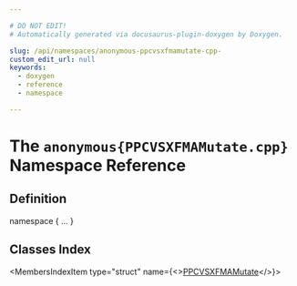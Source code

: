 ```yaml
---

# DO NOT EDIT!
# Automatically generated via docusaurus-plugin-doxygen by Doxygen.

slug: /api/namespaces/anonymous-ppcvsxfmamutate-cpp-
custom_edit_url: null
keywords:
  - doxygen
  - reference
  - namespace

---
```





# The `anonymous{PPCVSXFMAMutate.cpp}` Namespace Reference

<DoxygenPage pluginConfig={pluginConfig}>



## Definition

<CodeBlock>namespace &#123; ... &#125;</CodeBlock>

## Classes Index

<MembersIndex>

<MembersIndexItem
  type="struct"
  name={<><a href="/docs/api/structs/anonymous-namespace-ppcvsxfmamutate-cpp-/ppcvsxfmamutate">PPCVSXFMAMutate</a></>}>
</MembersIndexItem>

</MembersIndex>


</DoxygenPage>
